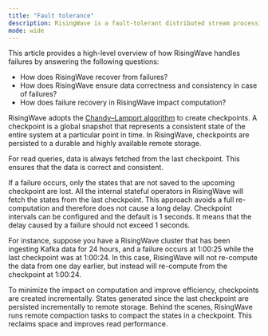 ```yaml
---
title: "Fault tolerance"
description: RisingWave is a fault-tolerant distributed stream processing system.
mode: wide
---
```


This article provides a high-level overview of how RisingWave handles failures by answering the following questions:

* How does RisingWave recover from failures?
* How does RisingWave ensure data correctness and consistency in case of failures?
* How does failure recovery in RisingWave impact computation?

RisingWave adopts the [Chandy–Lamport algorithm](https://en.wikipedia.org/wiki/Chandy%E2%80%93Lamport%5Falgorithm) to create checkpoints. A checkpoint is a global snapshot that represents a consistent state of the entire system at a particular point in time. In RisingWave, checkpoints are persisted to a durable and highly available remote storage.

For read queries, data is always fetched from the last checkpoint. This ensures that the data is correct and consistent.

If a failure occurs, only the states that are not saved to the upcoming checkpoint are lost. All the internal stateful operators in RisingWave will fetch the states from the last checkpoint. This approach avoids a full re-computation and therefore does not cause a long delay. Checkpoint intervals can be configured and the default is 1 seconds. It means that the delay caused by a failure should not exceed 1 seconds.

For instance, suppose you have a RisingWave cluster that has been ingesting Kafka data for 24 hours, and a failure occurs at 1:00:25 while the last checkpoint was at 1:00:24\. In this case, RisingWave will not re-compute the data from one day earlier, but instead will re-compute from the checkpoint at 1:00:24.

To minimize the impact on computation and improve efficiency, checkpoints are created incrementally. States generated since the last checkpoint are persisted incrementally to remote storage. Behind the scenes, RisingWave runs remote compaction tasks to compact the states in a checkpoint. This reclaims space and improves read performance.

